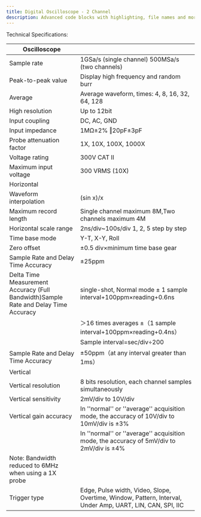 ```yaml
---
title: Digital Oscilloscope - 2 Channel
description: Advanced code blocks with highlighting, file names and more.
---
```


Technical Specifications:

| Oscilloscope                                                                        |                                                                                                           |
| ----------------------------------------------------------------------------------- | --------------------------------------------------------------------------------------------------------- |
| Sample rate                                                                         | 1GSa/s (single channel) 500MSa/s (two channels)                                                           |
| Peak-to-peak value                                                                  | Display high frequency and random burr                                                                    |
| Average                                                                             | Average waveform, times: 4, 8, 16, 32, 64, 128                                                            |
| High resolution                                                                     | Up to 12bit                                                                                               |
| Input coupling                                                                      | DC, AC, GND                                                                                               |
| Input impedance                                                                     | 1MΩ±2% ‖20pF±3pF                                                                                          |
| Probe attenuation factor                                                            | 1X, 10X, 100X, 1000X                                                                                      |
| Voltage rating                                                                      | 300V CAT II                                                                                               |
| Maximum input voltage                                                               | 300 VRMS (10X)                                                                                            |
| Horizontal                                                                          |                                                                                                           |
| Waveform interpolation                                                              | (sin x)/x                                                                                                 |
| Maximum record length                                                               | Single channel maximum 8M,Two channels maximum 4M                                                         |
| Horizontal scale range                                                              | 2ns/div~100s/div 1, 2, 5 step by step                                                                     |
| Time base mode                                                                      | Y-T, X-Y, Roll                                                                                            |
| Zero offset                                                                         | ±0.5 div×minimum time base gear                                                                           |
| Sample Rate and Delay Time Accuracy                                                 | ±25ppm                                                                                                    |
| Delta Time Measurement Accuracy (Full Bandwidth)Sample Rate and Delay Time Accuracy | single-shot, Normal mode ± 1 sample interval+100ppm×reading+0.6ns                                         |
|                                                                                     | ＞16 times averages ±（1 sample interval+100ppm×reading+0.4ns）                                           |
|                                                                                     | Sample interval=sec/div÷200                                                                               |
| Sample Rate and Delay Time Accuracy                                                 | ±50ppm（at any interval greater than 1ms）                                                                |
| Vertical                                                                            |                                                                                                           |
| Vertical resolution                                                                 | 8 bits resolution, each channel samples simultaneously                                                    |
| Vertical sensitivity                                                                | 2mV/div to 10V/div                                                                                        |
| Vertical gain accuracy                                                              | In ''normal'' or ''average'' acquisition mode, the accuracy of 10V/div to 10mV/div is ±3%                 |
|                                                                                     | In ''normal'' or ''average'' acquisition mode, the accuracy of 5mV/div to 2mV/div is ±4%                  |
| Note: Bandwidth reduced to 6MHz when using a 1X probe                               |
| Trigger type                                                                        | Edge, Pulse width, Video, Slope, Overtime, Window, Pattern, Interval, Under Amp, UART, LIN, CAN, SPI, IIC |
